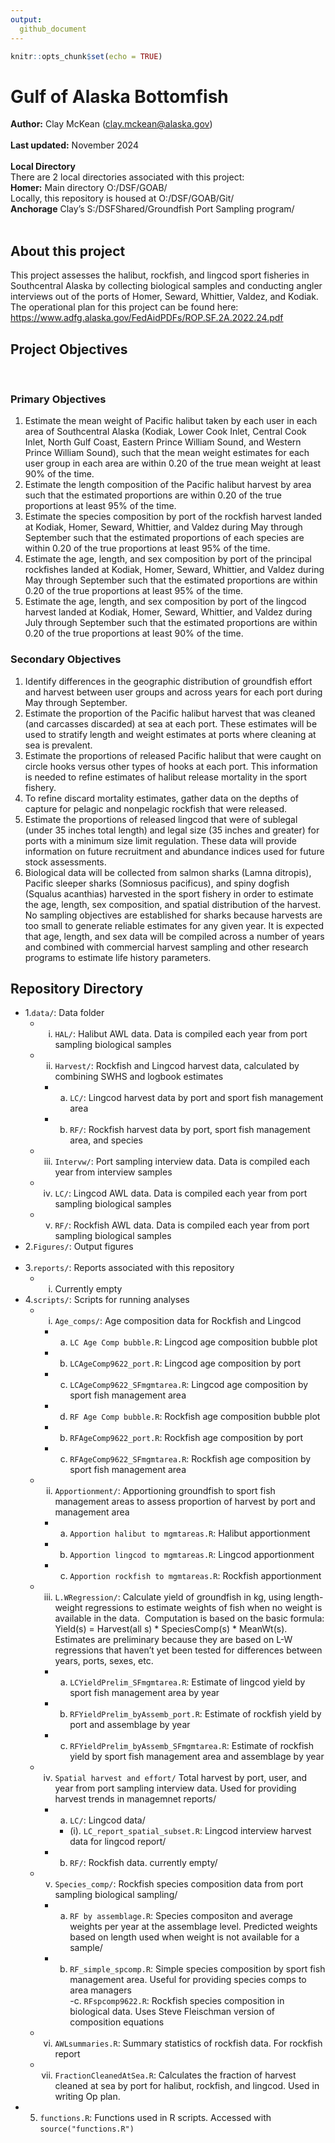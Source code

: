 ```yaml
---
output:
  github_document
---
```

```r
knitr::opts_chunk$set(echo = TRUE)
```

# Gulf of Alaska Bottomfish
**Author:** Clay McKean (<clay.mckean@alaska.gov>)\
\
**Last updated:** November 2024\
\
**Local Directory** \
There are 2 local directories associated with this project:\
**Homer:** Main directory O:/DSF/GOAB/\
    Locally, this repository is housed at O:/DSF/GOAB/Git/\
**Anchorage** Clay's S:/DSFShared/Groundfish Port Sampling program/\
\

## About this project
This project assesses the halibut, rockfish, and lingcod sport fisheries in Southcentral Alaska by collecting biological
samples and conducting angler interviews out of the ports of Homer, Seward, Whittier, Valdez, and Kodiak.  
The operational plan for this project can be found here: <https://www.adfg.alaska.gov/FedAidPDFs/ROP.SF.2A.2022.24.pdf>
\

## Project Objectives
\

### Primary Objectives
1) Estimate the mean weight of Pacific halibut taken by each user in each area of Southcentral
Alaska (Kodiak, Lower Cook Inlet, Central Cook Inlet, North Gulf Coast, Eastern Prince
William Sound, and Western Prince William Sound), such that the mean weight estimates
for each user group in each area are within 0.20 of the true mean weight at least 90% of the
time.\
2) Estimate the length composition of the Pacific halibut harvest by area such that the
estimated proportions are within 0.20 of the true proportions at least 95% of the time.\
3) Estimate the species composition by port of the rockfish harvest landed at Kodiak, Homer,
Seward, Whittier, and Valdez during May through September such that the estimated
proportions of each species are within 0.20 of the true proportions at least 95% of the time.\
4) Estimate the age, length, and sex composition by port of the principal rockfishes landed at
Kodiak, Homer, Seward, Whittier, and Valdez during May through September such that
the estimated proportions are within 0.20 of the true proportions at least 95% of the time.\
5) Estimate the age, length, and sex composition by port of the lingcod harvest landed at
Kodiak, Homer, Seward, Whittier, and Valdez during July through September such that
the estimated proportions are within 0.20 of the true proportions at least 90% of the time.

### Secondary Objectives
1) Identify differences in the geographic distribution of groundfish effort and harvest between
user groups and across years for each port during May through September.\
2) Estimate the proportion of the Pacific halibut harvest that was cleaned (and carcasses
discarded) at sea at each port. These estimates will be used to stratify length and weight
estimates at ports where cleaning at sea is prevalent.\
3) Estimate the proportions of released Pacific halibut that were caught on circle hooks versus
other types of hooks at each port. This information is needed to refine estimates of halibut
release mortality in the sport fishery.\
4) To refine discard mortality estimates, gather data on the depths of capture for pelagic and
nonpelagic rockfish that were released.\
5) Estimate the proportions of released lingcod that were of sublegal (under 35 inches total
length) and legal size (35 inches and greater) for ports with a minimum size limit
regulation. These data will provide information on future recruitment and abundance
indices used for future stock assessments.\
6) Biological data will be collected from salmon sharks (Lamna ditropis), Pacific sleeper
sharks (Somniosus pacificus), and spiny dogfish (Squalus acanthias) harvested in the sport
fishery in order to estimate the age, length, sex composition, and spatial distribution of the
harvest. No sampling objectives are established for sharks because harvests are too small
to generate reliable estimates for any given year. It is expected that age, length, and sex
data will be compiled across a number of years and combined with commercial harvest
sampling and other research programs to estimate life history parameters.

## Repository Directory
- 1.`data/`: Data folder\
  - i. `HAL/`: Halibut AWL data. Data is compiled each year from port sampling biological samples\
  - ii. `Harvest/`: Rockfish and Lingcod harvest data, calculated by combining SWHS and logbook estimates\
      - a. `LC/`: Lingcod harvest data by port and sport fish management area\
      - b. `RF/`: Rockfish harvest data by port, sport fish management area, and species\
  - iii. `Intervw/`: Port sampling interview data. Data is compiled each year from interview samples\
  - iv. `LC/`: Lingcod AWL data. Data is compiled each year from port sampling biological samples\
  - v. `RF/`: Rockfish AWL data. Data is compiled each year from port sampling biological samples\
- 2.`Figures/`: Output figures\
\
- 3.`reports/`: Reports associated with this repository\
  - i. Currently empty
- 4.`scripts/`: Scripts for running analyses\
  - i. `Age_comps/`: Age composition data for Rockfish and Lingcod\
    - a. `LC Age Comp bubble.R`: Lingcod age composition bubble plot\
    - b. `LCAgeComp9622_port.R`: Lingcod age composition by port\
    - c. `LCAgeComp9622_SFmgmtarea.R`: Lingcod age composition by sport fish management area\
    - d. `RF Age Comp bubble.R`: Rockfish age composition bubble plot\
    - b. `RFAgeComp9622_port.R`: Rockfish age composition by port\
    - c. `RFAgeComp9622_SFmgmtarea.R`: Rockfish age composition by sport fish management area\
  - ii. `Apportionment/`: Apportioning groundfish to sport fish management areas to assess proportion of harvest by port and management area\
    - a. `Apportion halibut to mgmtareas.R`: Halibut apportionment\
    - b. `Apportion lingcod to mgmtareas.R`: Lingcod apportionment\
    - c. `Apportion rockfish to mgmtareas.R`: Rockfish apportionment\
  - iii. `L.WRegression/`: Calculate yield of groundfish in kg, using length-weight regressions to estimate weights of fish when no weight is available in the data.\ 
Computation is based on the basic formula: Yield(s) = Harvest(all s) * SpeciesComp(s) * MeanWt(s).\
Estimates are preliminary because they are based on L-W regressions that haven't yet been tested for differences between years, ports, sexes, etc.\
    - a. `LCYieldPrelim_SFmgmtarea.R`: Estimate of lingcod yield by sport fish management area by year\
    - b. `RFYieldPrelim_byAssemb_port.R`: Estimate of rockfish yield by port and assemblage by year\
    - c. `RFYieldPrelim_byAssemb_SFmgmtarea.R`: Estimate of rockfish yield by sport fish management area and assemblage by year\
  - iv. `Spatial harvest and effort/`\ Total harvest by port, user, and year from port sampling interview data. Used for providing harvest trends in managemnet reports/
    - a. `LC/`: Lingcod data/
      - (i). `LC_report_spatial_subset.R`: Lingcod interview harvest data for lingcod report/
    - b. `RF/`: Rockfish data. currently empty/
  - v. `Species_comp/`: Rockfish species composition data from port sampling biological sampling/
    - a. `RF by assemblage.R`: Species compositon and average weights per year at the assemblage level. Predicted weights based on length used when weight is not available for a sample/
    - b. `RF_simple_spcomp.R`: Simple species composition by sport fish management area. Useful for providing species comps to area managers\
    -c. `RFspcomp9622.R`: Rockfish species composition in biological data. Uses Steve Fleischman version of composition equations\
  - vi. `AWLsummaries.R`: Summary statistics of rockfish data. For rockfish report\
  - vii. `FractionCleanedAtSea.R`: Calculates the fraction of harvest cleaned at sea by port for halibut, rockfish, and lingcod. Used in writing Op plan.\
- 5. `functions.R`: Functions used in R scripts. Accessed with `source("functions.R")`\
    
  